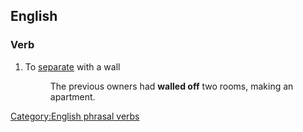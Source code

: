==English==

===Verb===
{{infl|en|verb|head=[[wall]] [[off]]}}

# To [[separate]] with a wall
#: The previous owners had '''walled off''' two rooms, making an apartment.

[[Category:English phrasal verbs]]